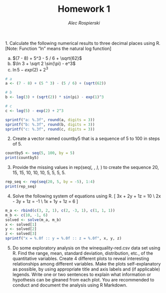 <br>
<center>
# Homework 1
*Alec Rospierski*
</center
<br><br><br>
1. Calculate the following numerical results to three decimal places using R. [Note: Function "ln" means the natural log function]

(a) $(7 - 8) + 5^3 - 5 / 6 + \sqrt{62}$
(b) $\ln 3 + \sqrt 2 \sin(\pi) - e^3$
(c) $\ln 5  - exp(2) + 2^3$

```r
# a
a <- (7 - 8) + (5 ^ 3) - (5 / 6) + (sqrt(62))

# b
b <- log(3) + (sqrt(2)) * sin(pi) - exp(1)^3

# c
c <- log(5) - exp(2) + 2^3

sprintf("a: %.3f", round(a, digits = 3))
sprintf("b: %.3f", round(b, digits = 3))
sprintf("c: %.3f", round(c, digits = 3))
```


2. Create a vector named countby5 that is a sequence of 5 to 100 in steps of 5.

```r
countby5 <- seq(5, 100, by = 5)
print(countby5)
```


3. Provide the missing values in rep(seq(_, _, _), _) to create the sequence 20, 15, 15, 10, 10, 10, 5, 5, 5, 5.

```r
rep_seq <- rep(seq(20, 5, by = -5), 1:4)
print(rep_seq)
```

4. Solve the following system of equations using R.
\[
  3x + 2y + 1z = 10 \\
  2x - 3y + 1z = -1 \\
  1x + 1y + 1z = 6
\]

```r
m_a <- rbind(c(3, 2, 1), c(2, -3, 1), c(1, 1, 1))
m_b <- c(10, -1, 6)
solved <- solve(m_a, m_b)
x <- solved[1]
y <- solved[2]
z <- solved[3]
sprintf("x = %.0f :: y = %.0f :: z = %.0f", x, y, z)
```


5. Do some exploratory analysis on the winequality-red.csv data set using R. Find the range, mean, 
standard deviation, distribution, etc., of the quantitative variables. Create 4 different plots to reveal 
interesting relationships among different variables. Make the plots self-explanatory as possible, by using 
appropriate title and axis labels and (if applicable) legends.  Write one or two sentences to explain what 
information or hypothesis can be gleaned from each plot. You are recommended to conduct and 
document the analysis using R Markdown. 